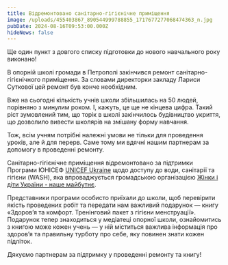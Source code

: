 ```yaml
---
title: Відремонтовано санітарно-гігієнічне приміщення
image: /uploads/455403867_890544999788855_1717677277068474363_n.jpg
pubDate: 2024-08-16T09:53:00.000Z
hideNews: false
---
```


Ще один пункт з довгого списку підготовки до нового навчального року виконано!

В опорній школі громади в Петрополі закінчився ремонт санітарно-гігієнічного приміщення. За словами директорки закладу Лариси Суткової цей ремонт був конче необхідним.

Вже на сьогодні кількість учнів школи збільшилась на 50 людей, порівняно з минулим роком. І, кажуть, це ще не кінцева цифра. Такий ріст зумовлений тим, що торік в школі закінчилось будівництво укриття, що дозволило вивести школярів на змішану форму навчання.

Тож, всім учням потрібні належні умови не тільки для проведення уроків, але й для перерв. Саме тому ми вдячні нашим партнерам за допомогу в проведенні ремонту.

Санітарно-гігієнічне приміщення відремонтовано за підтримки Програми ЮНІСЕФ [UNICEF Ukraine](https://www.facebook.com/UNICEFUkraine?__cft__\[0]=AZVPEcbLzJRbcEPclsZne8m1VIc0EVoijxOznsCpJHIvtEWoZ9eJ2ETl3SE9U2iMV6bmfa_TKdyvIeKFqoZ4T1nIZ602AZMkbOBC9ucWkPX5-pYguv7lxHmzN0C3qtG9xM8IYRVbxKxHDe42NlfknI7YZWNH4e93K8su7ixwuC9_i1wv4VapAxHZktH3aS76pEmFT3IcogF9h4nNH89m1AsR&__tn__=-]K-R) щодо доступу до води, санітарії та гігієни (WASH), яка впроваджується громадською організацією [Жінки і діти України - наше майбутнє](https://www.facebook.com/WCOUOF?__cft__\[0]=AZVPEcbLzJRbcEPclsZne8m1VIc0EVoijxOznsCpJHIvtEWoZ9eJ2ETl3SE9U2iMV6bmfa_TKdyvIeKFqoZ4T1nIZ602AZMkbOBC9ucWkPX5-pYguv7lxHmzN0C3qtG9xM8IYRVbxKxHDe42NlfknI7YZWNH4e93K8su7ixwuC9_i1wv4VapAxHZktH3aS76pEmFT3IcogF9h4nNH89m1AsR&__tn__=-]K-R).

Представники програми особисто приїхали до школи, щоб перевірити якість проведених робіт та передати нам важливий подарунок — книгу «Здоров’я та комфорт. Тренінговий пакет з гігієни менструації». Подарунок тепер знаходиться у медіатеці опорної школи, ознайомитись з книгою може кожен учень — у ній міститься важлива інформація про здоров’я та правильну турботу про себе, яку повинен знати кожен підліток.

Дякуємо партнерам за підтримку у проведенні ремонту та книгу! 

